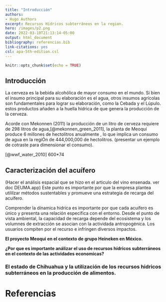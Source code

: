 ```yaml
---
title: "Introducción"
authors:
- Hugo Authors
excerpt: Recursos Hídricos subterráneos en la region.
hero: /images/p2.png
date: 2022-03-10T21:13:14-05:00
output: html_document
bibliography: referencias.bib
link-citations: yes
csl: apa-5th-edition.csl
---
```


```r
knitr::opts_chunk$set(echo = TRUE)
```



## Introducción

La cerveza es la bebida alcohólica de mayor consumo en el mundo. Si bien el insumo principal  para su elaboración es el agua, otros insumos agrícolas son fundamentales para lograr su elaboración, como la Cebada y el Lúpulo. estos productos añaden a la huella hidrica de que genera la producción de la cerveza. 

Acorde con Mekonnen (2011) la producción de un litro de cerveza requiere de 298 litros de agua,[@mekonnen_green_2011],  la planta de Meoquí produce  6 millones de hectolitros anualmente  , lo que implica un consumo de agua en la regiÓn de   444,000,000 de hectolitros. (presentar un ejemplo de cotraste para dimensionar el consumo).

[@wwf_water_2010]
600*74

## Caracterización del acuífero 

(Hacer el análisis espacial que se hizo en el articulo del vino ensenada.  ver doc DEUMA.app)
Este punto es importante por que la empresa plantea utililzar métodos sustentables y promueve una estrategia de recarga del acuífero. 

Comprender la dínamica hidrica es importante por que cada acuifero es único y presenta una relación especifica con el entorno. Desde el punto de vista ambiental, la capacidad de recarga depende del ecosistema y los volumnes de extracción se asocian con la actividada antropogénica. Los usuarios compiten por el recurso e infringen diversos impactos. 





**El proyecto Meoqui en el contexto  de grupo Heineken en México.**


**¿Por que es importante análizar el uso de recursos hídricos subterráneos en el contexto de las actividades economicas?**


### El estado de Chihuahua y la utilización de los recursos hidricos subterráneos en la producción de alimentos.


# Referencias